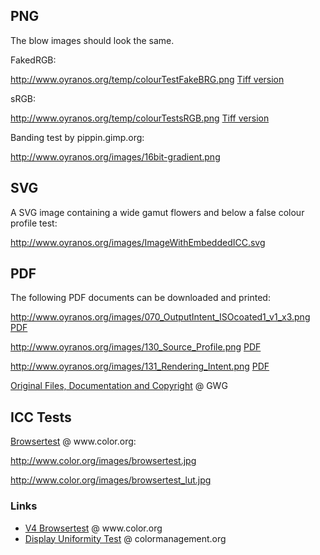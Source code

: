 == PNG ==

The blow images should look the same.

FakedRGB:

http://www.oyranos.org/temp/colourTestFakeBRG.png
[http://www.oyranos.org/temp/colourTestFakeBRG.tif Tiff version]

sRGB:

http://www.oyranos.org/temp/colourTestsRGB.png
[http://www.oyranos.org/temp/colourTestsRGB.tif Tiff version]



Banding test by pippin.gimp.org:

http://www.oyranos.org/images/16bit-gradient.png

== SVG ==

A SVG image containing a wide gamut flowers and below a false colour profile test:

http://www.oyranos.org/images/ImageWithEmbeddedICC.svg

== PDF ==

The following PDF documents can be downloaded and printed:

http://www.oyranos.org/images/070_OutputIntent_ISOcoated1_v1_x3.png
[http://www.oyranos.org/images/070_OutputIntent_ISOCoated1-v1_x3.pdf PDF]

http://www.oyranos.org/images/130_Source_Profile.png 
[http://www.oyranos.org/images/130_Source%20Profile.pdf PDF]

http://www.oyranos.org/images/131_Rendering_Intent.png 
[http://www.oyranos.org/images/131_Rendering%20intent.pdf PDF]

[http://www.gwg.org/ghentoutputsuite.phtml Original Files, Documentation and Copyright] @ GWG

== ICC Tests ==

[http://www.color.org/browsertest.xalter Browsertest] @ www.color.org:

http://www.color.org/images/browsertest.jpg

http://www.color.org/images/browsertest_lut.jpg

=== Links ===
* [http://www.color.org/version4html.xalter V4 Browsertest] @ www.color.org
* [http://www.colormanagement.org/download_files/basICColor_CM-Ampel.jpg Display Uniformity Test] @ colormanagement.org